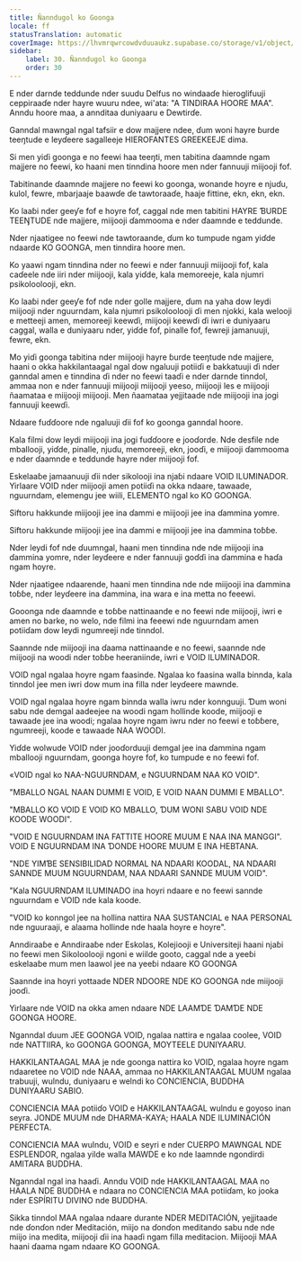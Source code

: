 ```yaml
---
title: Ñanndugol ko Goonga
locale: ff
statusTranslation: automatic
coverImage: https://lhvmrqwrcowdvduuaukz.supabase.co/storage/v1/object/public/strapi-uploads/small_cover-educacion-fundamental.webp-2d51a7828a2b1309555be27f7e2a61a0.webp
sidebar:
    label: 30. Ñanndugol ko Goonga
    order: 30
---
```

E nder darnde teddunde nder suudu Delfus no windaaɗe hieroglifuuji ceppiraaɗe nder hayre wuuru ndee, wi'ata: "A TINDIRAA HOORE MAA". Anndu hoore maa, a annditaa duniyaaru e Dewtirɗe.

Ganndal mawngal ngal tafsiir e dow majjere ndee, ɗum woni hayre ɓurde teeŋtude e leyɗeere sagalleeje HIEROFANTES GREEKEEJE dima.

Si men yiɗi goonga e no feewi haa teeŋti, men tabitina ɗaamnde ngam majjere no feewi, ko haani men tinndina hoore men nder fannuuji miijooji fof.

Tabitinande ɗaamnde majjere no feewi ko goonga, wonande hoyre e njuɗu, kulol, fewre, mbarjaaje baawɗe ɗe tawtoraaɗe, haaje fittine, ekn, ekn, ekn.

Ko laaɓi nder geeƴe fof e hoyre fof, caggal nde men tabitini HAYRE ƁURDE TEEŊTUDE nde majjere, miijooji ɗammooma e nder ɗaamnde e teddunde.

Nder njaatigee no feewi nde tawtoraande, ɗum ko tumpude ngam yiɗde ndaarde KO GOONGA, men tinndira hoore men.

Ko yaawi ngam tinndina nder no feewi e nder fannuuji miijooji fof, kala caɗeele nde iiri nder miijooji, kala yiɗde, kala memoreeje, kala njumri psikoloolooji, ekn.

Ko laaɓi nder geeƴe fof nde nder golle majjere, ɗum na yaha dow leydi miijooji nder nguurndam, kala njumri psikoloolooji ɗi men njokki, kala welooji e metteeji amen, memoreeji keewɗi, miijooji keewɗi ɗi iwri e duniyaaru caggal, walla e duniyaaru nder, yiɗde fof, pinalle fof, fewreji jamanuuji, fewre, ekn.

Mo yiɗi goonga tabitina nder miijooji hayre ɓurde teeŋtude nde majjere, haani o okka hakkilantaagal ngal dow ngaluuji potiiɗi e bakkatuuji ɗi nder ganndal amen e tinndina ɗi nder no feewi taaɗi e nder darnde tinndol, ammaa non e nder fannuuji miijooji miijooji yeeso, miijooji les e miijooji ñaamataa e miijooji miijooji. Men ñaamataa yejjitaade nde miijooji ina jogi fannuuji keewɗi.

Ndaare fuɗɗoore nde ngaluuji ɗii fof ko goonga ganndal hoore.

Kala filmi dow leydi miijooji ina jogi fuɗɗoore e jooɗorde. Nde desfile nde mballooji, yiɗde, pinalle, njuɗu, memoreeji, ekn, jooɗi, e miijooji ɗammooma e nder ɗaamnde e teddunde hayre nder miijooji fof.

Eskelaaɓe jamaanuuji ɗii nder sikolooji ina njaɓi ndaare VOID ILUMINADOR. Yirlaare VOID nder miijooji amen potiiɗi na okka ndaare, tawaade, nguurndam, elemengu jee wiili, ELEMENTO ngal ko KO GOONGA.

Siftoru hakkunde miijooji jee ina ɗammi e miijooji jee ina ɗammina yomre.

Siftoru hakkunde miijooji jee ina ɗammi e miijooji jee ina ɗammina toɓɓe.

Nder leydi fof nde ɗuumngal, haani men tinndina nde nde miijooji ina ɗammina yomre, nder leyɗeere e nder fannuuji goɗɗi ina ɗammina e haɗa ngam hoyre.

Nder njaatigee ndaarende, haani men tinndina nde nde miijooji ina ɗammina toɓɓe, nder leyɗeere ina ɗammina, ina wara e ina metta no feeewi.

Gooonga nde ɗaamnde e toɓɓe nattinaande e no feewi nde miijooji, iwri e amen no barke, no welo, nde filmi ina feeewi nde nguurndam amen potiiɗam dow leydi ngumreeji nde tinndol.

Saannde nde miijooji ina ɗaama nattinaande e no feewi, saannde nde miijooji na woodi nder toɓɓe heeraniinde, iwri e VOID ILUMINADOR.

VOID ngal ngalaa hoyre ngam faasinde. Ngalaa ko faasina walla binnda, kala tinndol jee men iwri dow mum ina filla nder leyɗeere mawnde.

VOID ngal ngalaa hoyre ngam binnda walla iwru nder konnguuji. Ɗum woni sabu nde demgal aadeejee na woodi ngam hollinde koode, miijooji e tawaade jee ina woodi; ngalaa hoyre ngam iwru nder no feewi e toɓɓere, ngumreeji, koode e tawaade NAA WOODI.

Yiɗde wolwude VOID nder jooɗorduuji demgal jee ina ɗammina ngam mballooji nguurndam, goonga hoyre fof, ko tumpude e no feewi fof.

«VOID ngal ko NAA-NGUURNDAM, e NGUURNDAM NAA KO VOID".

"MBALLO NGAL NAAN DUMMI E VOID, E VOID NAAN DUMMI E MBALLO".

"MBALLO KO VOID E VOID KO MBALLO, ƊUM WONI SABU VOID NDE KOODE WOODI".

"VOID E NGUURNDAM INA FATTITE HOORE MUUM E NAA INA MANGGI". VOID E NGUURNDAM INA ƊONDE HOORE MUUM E INA HEBTANA.

"NDE YIMƁE SENSIBILIDAD NORMAL NA NDAARI KOODAL, NA NDAARI SANNDE MUUM NGUURNDAM, NAA NDAARI SANNDE MUUM VOID".

"Kala NGUURNDAM ILUMINADO ina hoyri ndaare e no feewi sannde nguurndam e VOID nde kala koode.

"VOID ko konngol jee na hollina nattira NAA SUSTANCIAL e NAA PERSONAL nde nguuraaji, e alaama hollinde nde haala hoyre e hoyre".

Anndiraaɓe e Anndiraaɓe nder Eskolas, Kolejiooji e Universiteji haani njaɓi no feewi men Sikoloolooji ngoni e wiilde gooto, caggal nde a yeeɓi eskelaaɓe mum men laawol jee na yeeɓi ndaare KO GOONGA

Saannde ina hoyri yottaade NDER NDOORE NDE KO GOONGA nde miijooji jooɗi.

Yirlaare nde VOID na okka amen ndaare NDE LAAMƊE ƊAMƊE NDE GOONGA HOORE.

Nganndal ɗuum JEE GOONGA VOID, ngalaa nattira e ngalaa coolee, VOID nde NATTIIRA, ko GOONGA GOONGA, MOYTEELE DUNIYAARU.

HAKKILANTAAGAL MAA je nde goonga nattira ko VOID, ngalaa hoyre ngam ndaaretee no VOID nde NAAA, ammaa no HAKKILANTAAGAL MUUM ngalaa trabuuji, wulndu, duniyaaru e welndi ko CONCIENCIA, BUDDHA DUNIYAARU SABIO.

CONCIENCIA MAA potiiɗo VOID e HAKKILANTAAGAL wulndu e goyoso inan seyra. JONDE MUUM nde DHARMA-KAYA; HAALA NDE ILUMINACIÓN PERFECTA.

CONCIENCIA MAA wulndu, VOID e seyri e nder CUERPO MAWNGAL NDE ESPLENDOR, ngalaa yilde walla MAWDE e ko nde laamnde ngondirdi AMITARA BUDDHA.

Nganndal ngal ina haaɗi. Anndu VOID nde HAKKILANTAAGAL MAA no HAALA NDE BUDDHA e ndaara no CONCIENCIA MAA potiiɗam, ko jooka nder ESPÍRITU DIVINO nde BUDDHA.

Sikka tinndol MAA ngalaa ndaare durante NDER MEDITACIÓN, yejjitaade nde ɗonɗon nder Meditación, miijo na ɗonɗon meditando sabu nde nde miijo ina medita, miijooji ɗii ina haaɗi ngam filla meditacion. Miijooji MAA haani ɗaama ngam ndaare KO GOONGA.

